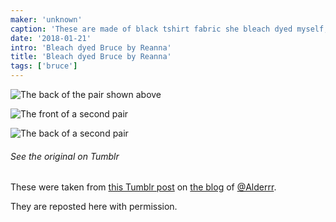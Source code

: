 ```yaml
---
maker: 'unknown'
caption: 'These are made of black tshirt fabric she bleach dyed myself, using desert plants for the design.'
date: '2018-01-21'
intro: 'Bleach dyed Bruce by Reanna'
title: 'Bleach dyed Bruce by Reanna'
tags: ['bruce']
---
```


<!-- truncate -->

![The back of the pair shown above](https://posts.freesewing.org/uploads/bleach_dyed_bruce_1_back_c91de98a99.jpg 'The back of the pair shown above')

![The front of a second pair](https://posts.freesewing.org/uploads/bleach_dyed_bruce_2_front_d9e26ac24b.jpg 'The front of a second pair')

![The back of a second pair](https://posts.freesewing.org/uploads/bleach_dyed_bruce_2_back_f97d0b323f.jpg 'The back of a second pair')

<Note>

###### See the original on Tumblr

These were taken from [this Tumblr post](http://alderrr.tumblr.com/post/168948306776/christmas-crafting-2-pairs-of-mens-underwear)
on [the blog](http://alderrr.tumblr.com/) of [@Alderrr](/users/Alderrr).

They are reposted here with permission.

</Note>

